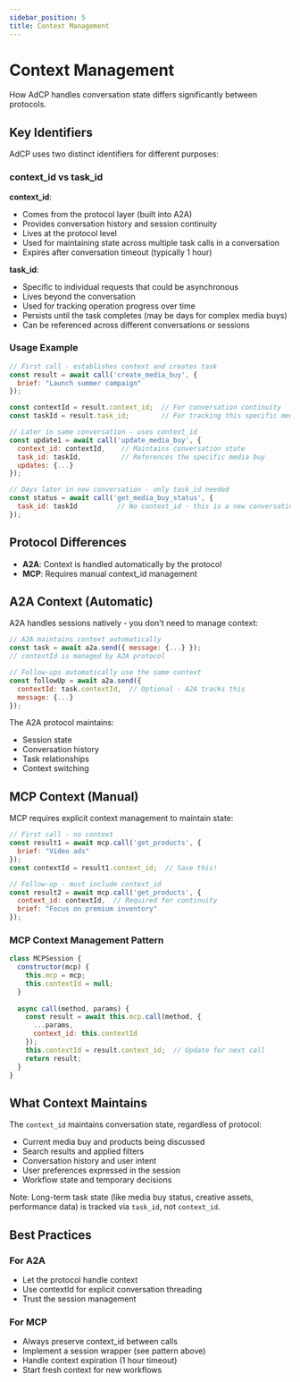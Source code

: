 ```yaml
---
sidebar_position: 5
title: Context Management
---
```


# Context Management

How AdCP handles conversation state differs significantly between protocols.

## Key Identifiers

AdCP uses two distinct identifiers for different purposes:

### context_id vs task_id

**context_id**:
- Comes from the protocol layer (built into A2A)
- Provides conversation history and session continuity
- Lives at the protocol level
- Used for maintaining state across multiple task calls in a conversation
- Expires after conversation timeout (typically 1 hour)

**task_id**:
- Specific to individual requests that could be asynchronous
- Lives beyond the conversation
- Used for tracking operation progress over time
- Persists until the task completes (may be days for complex media buys)
- Can be referenced across different conversations or sessions

### Usage Example

```javascript
// First call - establishes context and creates task
const result = await call('create_media_buy', {
  brief: "Launch summer campaign"
});

const contextId = result.context_id;  // For conversation continuity
const taskId = result.task_id;        // For tracking this specific media buy

// Later in same conversation - uses context_id
const update1 = await call('update_media_buy', {
  context_id: contextId,    // Maintains conversation state
  task_id: taskId,          // References the specific media buy
  updates: {...}
});

// Days later in new conversation - only task_id needed
const status = await call('get_media_buy_status', {
  task_id: taskId          // No context_id - this is a new conversation
});
```

## Protocol Differences

- **A2A**: Context is handled automatically by the protocol
- **MCP**: Requires manual context_id management

## A2A Context (Automatic)

A2A handles sessions natively - you don't need to manage context:

```javascript
// A2A maintains context automatically
const task = await a2a.send({ message: {...} });
// contextId is managed by A2A protocol

// Follow-ups automatically use the same context
const followUp = await a2a.send({ 
  contextId: task.contextId,  // Optional - A2A tracks this
  message: {...} 
});
```

The A2A protocol maintains:
- Session state
- Conversation history
- Task relationships
- Context switching

## MCP Context (Manual)

MCP requires explicit context management to maintain state:

```javascript
// First call - no context
const result1 = await mcp.call('get_products', {
  brief: "Video ads"
});
const contextId = result1.context_id;  // Save this!

// Follow-up - must include context_id
const result2 = await mcp.call('get_products', {
  context_id: contextId,  // Required for continuity
  brief: "Focus on premium inventory"
});
```

### MCP Context Management Pattern

```javascript
class MCPSession {
  constructor(mcp) {
    this.mcp = mcp;
    this.contextId = null;
  }
  
  async call(method, params) {
    const result = await this.mcp.call(method, {
      ...params,
      context_id: this.contextId
    });
    this.contextId = result.context_id;  // Update for next call
    return result;
  }
}
```

## What Context Maintains

The `context_id` maintains conversation state, regardless of protocol:
- Current media buy and products being discussed
- Search results and applied filters
- Conversation history and user intent
- User preferences expressed in the session
- Workflow state and temporary decisions

Note: Long-term task state (like media buy status, creative assets, performance data) is tracked via `task_id`, not `context_id`.

## Best Practices

### For A2A
- Let the protocol handle context
- Use contextId for explicit conversation threading
- Trust the session management

### For MCP
- Always preserve context_id between calls
- Implement a session wrapper (see pattern above)
- Handle context expiration (1 hour timeout)
- Start fresh context for new workflows